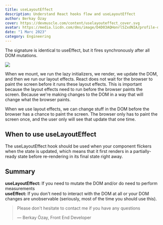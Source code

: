 ```yaml
---
title: useLayoutEffect
description: Understand React hooks flow and useLayoutEffect
author: Berkay Özay
cover: https://devmuscle.com/content/uselayouteffect_cover.svg
avatar: https://media.licdn.com/dms/image/D4D03AQHonrl5ZxdNIA/profile-displayphoto-shrink_800_800/0/1666359190922?e=1683158400&v=beta&t=SQy-MEz55Xl8q5w1G42qBYyyOf9oB_NuxBNa5HU-SfI
date: "1 Marc 2023"
category: Engineering
---
```


The signature is identical to useEffect, but it fires synchronously after all DOM mutations.

<img src="https://raw.githubusercontent.com/donavon/hook-flow/master/hook-flow.png" />

When we mount, we run the lazy initializers, we render, we update the DOM, and then we run our layout effects.
React does not wait for the browser to paint the screen before it runs these layout effects. This is important because the layout effects need to run before the browser paints the screen.
Because we're making changes to the DOM in a way that will change what the browser paints.

When we use layout effects, we can change stuff in the DOM before the browser has a chance to paint the screen. The browser only has to paint the screen once, and the user only will see that update that one time.

## When to use useLayoutEffect

The useLayoutEffect hook should be used when your component flickers when the state is updated, which means that it first renders in a partially-ready state before re-rendering in its final state right away.

## Summary

<b>useLayoutEffect:</b> If you need to mutate the DOM and/or do need to perform measurements <br />
<b>useEffect:</b> If you don't need to interact with the DOM at all or your DOM changes
are unobservable (seriously, most of the time you should use this).

> Please don't hesitate to contact me if you have any questions
>
> — Berkay Özay, Front End Developer
